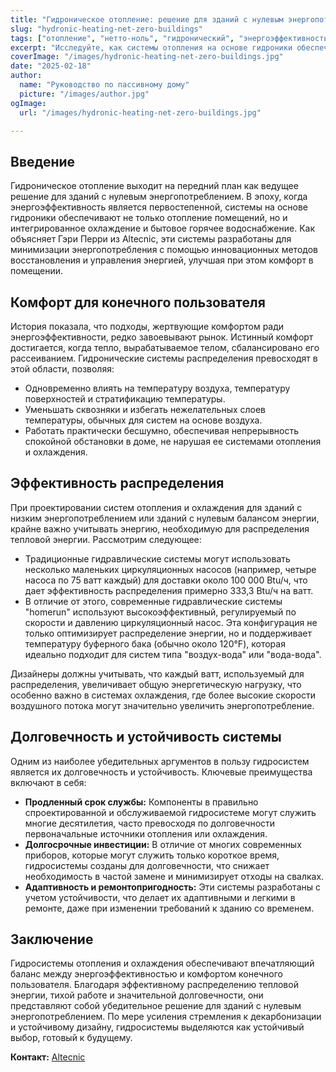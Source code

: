 ```yaml
---
title: "Гидроническое отопление: решение для зданий с нулевым энергопотреблением"
slug: "hydronic-heating-net-zero-buildings"
tags: ["отопление", "нетто-ноль", "гидронический", "энергоэффективность"]
excerpt: "Исследуйте, как системы отопления на основе гидроники обеспечивают эффективные решения для зданий с нулевым энергопотреблением, сохраняя при этом высокий уровень комфорта."
coverImage: "/images/hydronic-heating-net-zero-buildings.jpg"
date: "2025-02-18"
author:
  name: "Руководство по пассивному дому"
  picture: "/images/author.jpg"
ogImage:
  url: "/images/hydronic-heating-net-zero-buildings.jpg"

---
```

## Введение

Гидроническое отопление выходит на передний план как ведущее решение для зданий с нулевым энергопотреблением. В эпоху, когда энергоэффективность является первостепенной, системы на основе гидроники обеспечивают не только отопление помещений, но и интегрированное охлаждение и бытовое горячее водоснабжение. Как объясняет Гэри Перри из Altecnic, эти системы разработаны для минимизации энергопотребления с помощью инновационных методов восстановления и управления энергией, улучшая при этом комфорт в помещении.

## Комфорт для конечного пользователя

История показала, что подходы, жертвующие комфортом ради энергоэффективности, редко завоевывают рынок. Истинный комфорт достигается, когда тепло, вырабатываемое телом, сбалансировано его рассеиванием. Гидронические системы распределения превосходят в этой области, позволяя:

- Одновременно влиять на температуру воздуха, температуру поверхностей и стратификацию температуры.
- Уменьшать сквозняки и избегать нежелательных слоев температуры, обычных для систем на основе воздуха.
- Работать практически бесшумно, обеспечивая непрерывность спокойной обстановки в доме, не нарушая ее системами отопления и охлаждения.
## Эффективность распределения

При проектировании систем отопления и охлаждения для зданий с низким энергопотреблением или зданий с нулевым балансом энергии, крайне важно учитывать энергию, необходимую для распределения тепловой энергии. Рассмотрим следующее:

- Традиционные гидравлические системы могут использовать несколько маленьких циркуляционных насосов (например, четыре насоса по 75 ватт каждый) для доставки около 100 000 Btu/ч, что дает эффективность распределения примерно 333,3 Btu/ч на ватт.
- В отличие от этого, современные гидравлические системы "homerun" используют высокоэффективный, регулируемый по скорости и давлению циркуляционный насос. Эта конфигурация не только оптимизирует распределение энергии, но и поддерживает температуру буферного бака (обычно около 120°F), которая идеально подходит для систем типа "воздух-вода" или "вода-вода".

Дизайнеры должны учитывать, что каждый ватт, используемый для распределения, увеличивает общую энергетическую нагрузку, что особенно важно в системах охлаждения, где более высокие скорости воздушного потока могут значительно увеличить энергопотребление.
## Долговечность и устойчивость системы

Одним из наиболее убедительных аргументов в пользу гидросистем является их долговечность и устойчивость. Ключевые преимущества включают в себя:

- **Продленный срок службы:** Компоненты в правильно спроектированной и обслуживаемой гидросистеме могут служить многие десятилетия, часто превосходя по долговечности первоначальные источники отопления или охлаждения.
- **Долгосрочные инвестиции:** В отличие от многих современных приборов, которые могут служить только короткое время, гидросистемы созданы для долговечности, что снижает необходимость в частой замене и минимизирует отходы на свалках.
- **Адаптивность и ремонтопригодность:** Эти системы разработаны с учетом устойчивости, что делает их адаптивными и легкими в ремонте, даже при изменении требований к зданию со временем.

## Заключение

Гидросистемы отопления и охлаждения обеспечивают впечатляющий баланс между энергоэффективностью и комфортом конечного пользователя. Благодаря эффективному распределению тепловой энергии, тихой работе и значительной долговечности, они представляют собой убедительное решение для зданий с нулевым энергопотреблением. По мере усиления стремления к декарбонизации и устойчивому дизайну, гидросистемы выделяются как устойчивый выбор, готовый к будущему.

**Контакт:** [Altecnic](https://www.altecnic.co.uk)

